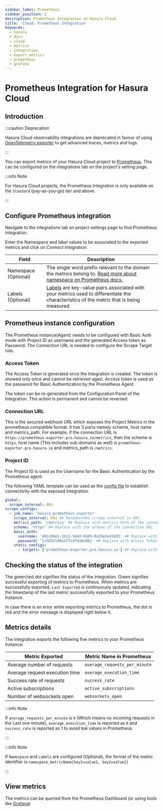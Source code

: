```yaml
---
sidebar_label: Prometheus
sidebar_position: 2
description: Prometheus Integration on Hasura Cloud
title: 'Cloud: Prometheus Integration'
keywords:
  - hasura
  - docs
  - cloud
  - metrics
  - integration
  - export metrics
  - prometheus
  - grafana
---
```



# Prometheus Integration for Hasura Cloud

<ProductBadge pro ee />

## Introduction

:::caution Deprecation

Hasura Cloud observability integrations are deprecated in favour of using
[OpenTelemetry exporter](/observability/opentelemetry/index.mdx) to get advanced traces, metrics and logs.

:::

You can export metrics of your Hasura Cloud project to [Prometheus](https://prometheus.io/). This can be configured on
the integrations tab on the project's setting page.

:::info Note

For Hasura Cloud projects, the Prometheus Integration is only available on the `Standard` (pay-as-you-go) tier and
above.

:::

## Configure Prometheus integration

Navigate to the integrations tab on project settings page to find Prometheus integration.

<Thumbnail src="/img/observability/integrate-prometheus.png" alt="Configure Prometheus Integration" width="1146px" />

Enter the Namespace and label values to be associated to the exported metrics and click on <em>Connect Integration</em>.

| Field                | Description                                                                                                                                                                                    |
| -------------------- | ---------------------------------------------------------------------------------------------------------------------------------------------------------------------------------------------- |
| Namespace (Optional) | The single word prefix relevant to the domain the metrics belong to. [Read more about namespace on Prometheus docs.](https://prometheus.io/docs/practices/naming/#metric-names)                |
| Labels (Optional)    | [Labels](https://prometheus.io/docs/practices/naming/#labels) are key-value pairs associated with your metrics used to differentiate the characteristics of the metric that is being measured. |

<Thumbnail src="/img/observability/configure-prometheus.png" alt="Configure Prometheus Integration" width="437px" />

## Prometheus instance configuration

The Prometheus instance(Agent) needs to be configured with Basic Auth mode with Project ID as username and the generated
Access token as Password. The Connection URL is needed to configure the Scrape Target rule.

### Access Token

The Access Token is generated once the Integration is created. The token is showed only once and cannot be retrieved
again. Access token is used as the password for Basic Authentication by the Prometheus Agent.

<Thumbnail src="/img/observability/prometheus-access-token.png" alt="Prometheus Access Token" width="1146px" />

The token can be re-generated from the Configuration Panel of the Integration. This action is permanent and cannot be
reversed.

<Thumbnail
  src="/img/observability/prometheus-regenerate-token.png"
  alt="Prometheus Access Token Regeneration"
  width="1146px"
/>

### Connection URL

This is the secured webhook URL which exposes the Project Metrics in the prometheus compatible format. It has 3 parts
namely scheme, host name and metrics_path. For example, if the connection URL is
`https://prometheus-exporter.pro.hasura.io/metrics`, then the scheme is `https`, host name (This includes sub-domains as
well) is `prometheus-exporter.pro.hasura.io` and metrics_path is `/metrics`.

<Thumbnail src="/img/observability/prometheus-connection-url.png" alt="Prometheus Connection URL" width="1146px" />

### Project ID

The Project ID is used as the Username for the Basic Authentication by the Prometheus agent.

<Thumbnail src="/img/observability/prometheus-project-id-copy.png" alt="Prometheus Copy Project ID" width="1146px" />

The following YAML template can be used as the
[config file](https://prometheus.io/docs/prometheus/latest/configuration/configuration/) to establish connectivity with
the exposed Integration.

```yaml
global:
  scrape_interval: 60s
scrape_configs:
  - job_name: 'hasura_prometheus_exporter'
    scrape_interval: 60s ## Recommended scrape interval is 60s
    metrics_path: '/metrics' ## Replace with metrics Path of the connection URL
    scheme: 'https' ## Replace with the scheme of the connection URL
    basic_auth:
      username: 'd01c60e1-1b11-564d-bb09-0a39e3e41b05' ## Replace with project ID
      password: 'IrhO3GlR8oXTfsdfdsNs8Nj' ## Replace with Access Token
    static_configs:
      - targets: ['prometheus-exporter.pro.hasura.io'] ## Replace with the host name of the connection URL
```

## Checking the status of the integration

The green/red dot signifies the status of the integration. Green signifies successful exporting of metrics to
Prometheus. When metrics are successfully exported, `Last Exported` is continuously updated, indicating the timestamp of
the last metric successfully exported to your Prometheus Instance.

<Thumbnail
  src="/img/observability/prometheus-configure-done.png"
  alt="Prometheus Integration successfully configured"
  width="1146px"
/>

In case there is an error while exporting metrics to Prometheus, the dot is red and the error message is displayed right
below it.

<Thumbnail
  src="/img/observability/prometheus-configure-fail.png"
  alt="Prometheus integration Pull failed"
  width="1146px"
/>

## Metrics details

The integration exports the following five metrics to your Prometheus Instance:

| Metric Exported                | Metric Name in Prometheus     |
| ------------------------------ | ----------------------------- |
| Average number of requests     | `average_requests_per_minute` |
| Average request execution time | `average_execution_time`      |
| Success rate of requests       | `success_rate`                |
| Active subscriptions           | `active_subscriptions`        |
| Number of websockets open      | `websockets_open`             |

:::info Note

If `average_requests_per_minute` is `0` (Which means no incoming requests in the Last one minute),
`average_execution_time` is reported as `0` and `success_rate` is reported as 1 to avoid `NaN` values in Prometheus.

:::

:::info Note

If `Namespace` and `Labels` are configured (Optional), the format of the metric identifier is
`namespace_metricName{key1=value1, key2=value2}`

:::

## View metrics

The metrics can be queried from the Prometheus Dashboard (or using tools like
[Grafana](https://prometheus.io/docs/visualization/grafana/))

<Thumbnail src="/img/observability/prometheus-view-metrics.png" alt="Prometheus view Metrics" width="1200px" />
